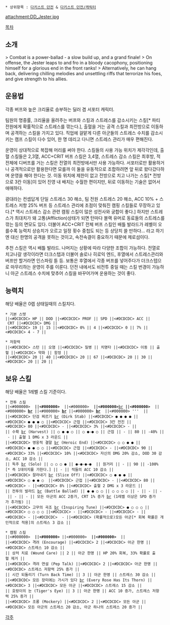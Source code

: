  * 상위항목 : [[다키스트 던전]] & [[다키스트 던전/캐릭터]]

{{{+1 ''' ''Jester'' ''' }}}

attachment:DD_Jester.jpg

[[목차]]

== 소개 ==
> Combat is a power-ballad - a slow build up, and a grand finale! 
> On offense, the Jester leaps to and fro in a bloody cacophony, positioning himself for a glorious end in the front ranks! 
> Alternatively, he can hang back, delivering chilling melodies and unsettling riffs that terrorize his foes, and give strength to his allies. 

== 운용법 ==
각종 버프와 높은 크리율로 승부하는 딜러 겸 서포터 캐릭터.

팀원의 명중률, 크리율을 올려주는 버프와 스킬과 스트레스를 감소시키는 스킬[* 파티 전원에게 확률적으로 스트레스를 깎는다.], 출혈을 거는 공격 스킬과 최전방으로 이동하며 공격하는 스킬을 가지고 있다. 직업에 걸맡게 다른 아군들의 스트레스 수치를 감소시키는 캠프 스킬이 다수 있어, 한 명 데리고 다니면 스트레스 관리가 매우 편해진다.

운영이 상대적으로 복잡해 머리를 써야 한다. 스킬들의 사용 가능 위치가 제각각인데, 출혈 스킬들은 2,3열, ACC+CRIT 버프 스킬은 3,4열, 스트레스 감소 스킬은 최후방, 적 전체에 디버프를 거는 스킬은 전열의 최전방에서만 사용 가능하다. 서포터로만 활용하거나 공격적으로만 활용한다면 모를까 이 둘을 유동적으로 조합하려면 앞 뒤로 왔다갔다하며 운영을 해야 한다는 것. 이동 위치에 제한이 없고 전방으로 치고 나가는 스킬[* 전방으로 3칸 이동]이 있어 진영 내 배치는 수월한 편이지만, 뒤로 이동하는 기술은 없어서 애매하다.

광대라는 컨셉답게 단일 스트레스 30 해소, 팀 전원 스트레스 20 해소, ACC 10% + 스트레스 저항 25% 버프 등 스트레스 관리에 초점이 맞춰진 캠핑 스킬들로 무장하고 있다.[* 역시 스트레스 감소 관련 캠핑 스킬이 많은 성전사와 궁합이 좋다.] 하지만 스트레스가 최대치가 돼 고통(Affliction)상태가 되면 턴마다 블랙 유머로 동료들의 스트레스를 깎는 등의 면모도 있다. 더불어 ACC+CRIT 전체 버프 스킬인 배틀 발라드가 레벨이 오를수록 능력치 상승치가 오르고 일정 횟수 중첩도 되는 등 상당치 쓸 만하다... 라고 하기엔 대신 한명의 공격을 못하는 것이고, 속전속결이 중요하기 때문에 제로섬이다.

추천 스킬은 역시 배틀 발라드. 나머지는 상황에 따라 다양한 조합이 가능하다. 전열로 치고나갈 생각이라면 더크스텝과 더불어 솔로나 히로익 엔드, 후열에서 스트레스관리와 버프만 할거라면 인스파링 튠 등. 보통은 후열에서 각종 버프를 넣어주다가 더크스텝으로 마무리하는 운영이 주를 이룬다. 던전 내에서도 비전투 중일 때는 스킬 번경이 가능하니 아군 스트레스 수치에 맞추어 스킬을 바꾸어가며 운용하는 것이 좋다.
== 능력치 ==
해당 배율은 0렙 상태일때의 스킬치다.

 * 기본 스텟
 ||<#DCDCDC> HP || DOD ||<#DCDCDC> PROF || SPD ||<#DCDCDC> ACC || CRT ||<#DCDCDC> DMG ||
 ||<#DCDCDC> 19 || 15 ||<#DCDCDC> 0% || 4 ||<#DCDCDC> 0 || 7% ||<#DCDCDC> 4 - 7 ||

 * 저항력
 ||<#DCDCDC> 스턴 || 오염 ||<#DCDCDC> 질병 || 치명타 ||<#DCDCDC> 이동 || 출혈 ||<#DCDCDC> 약화 || 함정 ||
 ||<#DCDCDC> 20 || 40 ||<#DCDCDC> 20 || 67 ||<#DCDCDC> 20 || 30 ||<#DCDCDC> 20 || 20 ||

== 보유 스킬 ==
해당 배율은 1레벨 스킬 기준이다.

 * 전투 스킬
 ||<#000000> '''{{{#white 전투스킬명'''}}} ||<#000000> '''{{{#white 공격위치'''}}}  ||<#000000> '''{{{#white 대상위치'''}}}  ||<#000000> '''{{{#white  공격'''}}}[[br]]'''{{{#white 형태'''}}} ||<#000000> '''{{{#white  위치이동'''}}}  ||<#000000> '''{{{#white  ACC'''}}}[[br]]'''{{{#white  Base'''}}} ||<#000000> '''{{{#white DMG'''}}}[[br]]'''{{{#white  Mod'''}}} ||<#000000> '''{{{#white CRIT'''}}}[[br]]'''{{{#white  Mod'''}}}  ||<#000000> '''{{{#white  기타 효과'''}}}  ||
 ||<#DCDCDC> 단검 찌르기 [[br]] (Dirk Stab) ||<#DCDCDC> ● ● ● ● ||<#DCDCDC> ● ● ● ○ ||<#DCDCDC> 근접 ||<#DCDCDC> 3칸 전진 ||<#DCDCDC> 80 ||<#DCDCDC> - ||<#DCDCDC> 3% ||<#DCDCDC> - ||
 || 수확 [[br]] (Harvest) || ○ ● ● ○ || ○ ●-● ○ || 근접 || - || 80 || -40% || - || 출혈 1 DMG x 3 라운드 ||
 ||<#DCDCDC> 영웅적 결말 [[br]] (Heroic End) ||<#DCDCDC> ○ ○ ● ● ||<#DCDCDC> ● ● ○ ○ ||<#DCDCDC> 근접 ||<#DCDCDC> - ||<#DCDCDC> 90 ||<#DCDCDC> 33% ||<#DCDCDC> 10% ||<#DCDCDC> 자신의 DMG 20% 감소, DOD 30 감소, ACC 10 감소 ||
 || 독주 [[br]] (Solo) || ○ ○ ○ ● || ●-●-●-●  || 원거리 || - || 90 || -100%[* 즉 1데미지를 가한다.] || - || 적들의 ACC 10 감소 ||
 ||<#DCDCDC> 잘라내기 [[br]] (Slice Off) ||<#DCDCDC> ○ ● ● ● ||<#DCDCDC> ○ ● ● ○  ||<#DCDCDC> 근접 ||<#DCDCDC> - ||<#DCDCDC> 80 ||<#DCDCDC> - ||<#DCDCDC> 8% ||<#DCDCDC> 출혈 2 DMG x 3 라운드 ||
 || 전투의 발라드 [[br]] (Battle Ballad) || ● ● ○ ○ || ○ ○ ○ ○ || - || - || - || - || - || 모든 아군의 ACC 2증가, CRT 1% 증가 [[br]] (1레벨 이상은 SPD 증가가 추가됨) ||
 ||<#DCDCDC> 고무의 곡조 [[br]] (Inspiring Tune) ||<#DCDCDC> ● ○ ○ ○ ||<#DCDCDC> ○ ○ ○ ○ ||<#DCDCDC> - ||<#DCDCDC> - ||<#DCDCDC> - ||<#DCDCDC> - ||<#DCDCDC>  - ||<#DCDCDC> (확률적으로)모든 아군[* 회복 확률은 개인적으로 적용]의 스트레스 3 감소 ||

 * 캠핑 스킬
 ||<#000000> '''{{{#white 캠핑스킬명'''}}} ||<#000000> '''{{{#white TC'''}}} ||<#000000> '''{{{#white  대상'''}}}  ||<#000000> '''{{{#white  효과'''}}}  ||
 ||<#DCDCDC> 격려 (Encourage) ||<#DCDCDC> 2 ||<#DCDCDC> 아군 한명 ||<#DCDCDC> 스트레스 10 감소 ||
 || 상처 치료 (Wound Care) || 2 || 아군 한명 || HP 20% 회복, 33% 확률로 출혈 제거 ||
 ||<#DCDCDC> 격려 연설 (Pep Talk) ||<#DCDCDC> 2 ||<#DCDCDC> 아군 한명 ||<#DCDCDC> 스트레스 저항력 25% 증가 ||
 || 시간 되돌리기 (Turn Back Time) || 3 || 아군 한명 || 스트레스 30 감소 ||
 ||<#DCDCDC> 모든 장미에는 가시가 있다 [[br]] (Every Rose Has Its Thorn) ||<#DCDCDC> 3 ||<#DCDCDC> 모든 아군 ||<#DCDCDC> 스트레스 15 감소 ||
 || 호랑이의 눈 (Tiger's Eye) || 3 || 아군 한명 || ACC 10 증가, 스트레스 저항력 25% 증가 ||
 ||<#DCDCDC> 조롱 (Mockery) ||<#DCDCDC> 2 ||<#DCDCDC> 모든 아군 ||<#DCDCDC> 모든 아군의 스트레스 20 감소, 아군 하나의 스트레스 20 증가 ||

[[각주]]
